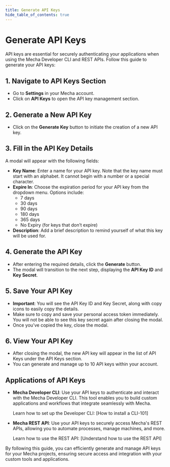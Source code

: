 ```yaml
---
title: Generate API Keys
hide_table_of_contents: true
---
```

# Generate API Keys

API keys are essential for securely authenticating your applications when using the Mecha Developer CLI and REST APIs. Follow this guide to generate your API keys:

## 1. Navigate to API Keys Section

- Go to **Settings** in your Mecha account.
- Click on **API Keys** to open the API key management section.

## 2. Generate a New API Key

- Click on the **Generate Key** button to initiate the creation of a new API key.

## 3. Fill in the API Key Details

A modal will appear with the following fields:

- **Key Name**: Enter a name for your API key. Note that the key name must start with an alphabet. It cannot begin with a number or a special character.
- **Expire In**: Choose the expiration period for your API key from the dropdown menu. Options include:
  - 7 days
  - 30 days
  - 90 days
  - 180 days
  - 365 days
  - No Expiry (for keys that don’t expire)
- **Description**: Add a brief description to remind yourself of what this key will be used for.

## 4. Generate the API Key

- After entering the required details, click the **Generate** button.
- The modal will transition to the next step, displaying the **API Key ID** and **Key Secret**.

## 5. Save Your API Key

- **Important**: You will see the API Key ID and Key Secret, along with copy icons to easily copy the details.
- Make sure to copy and save your personal access token immediately. You will not be able to see this key secret again after closing the modal.
- Once you’ve copied the key, close the modal.

## 6. View Your API Key

- After closing the modal, the new API key will appear in the list of API Keys under the API Keys section.
- You can generate and manage up to 10 API keys within your account.

## Applications of API Keys

- **Mecha Developer CLI**: Use your API keys to authenticate and interact with the Mecha Developer CLI. This tool enables you to build custom applications and workflows that integrate seamlessly with Mecha.

  Learn how to set up the Developer CLI: [How to install a CLI-101]

- **Mecha REST API**: Use your API keys to securely access Mecha's REST APIs, allowing you to automate processes, manage machines, and more.

  Learn how to use the REST API: [Understand how to use the REST API]

By following this guide, you can efficiently generate and manage API keys for your Mecha projects, ensuring secure access and integration with your custom tools and applications.

